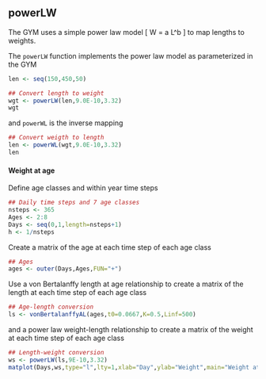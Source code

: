 ## powerLW

The GYM uses a simple power law model
\[
W = a L^b
\]
to map lengths to weights.

The `powerLW` function implements the power law model as parameterized
in the GYM
```r
len <- seq(150,450,50)

## Convert length to weight
wgt <- powerLW(len,9.0E-10,3.32)
wgt
```

and `powerWL` is the inverse mapping
```r
## Convert weigth to length
len <- powerWL(wgt,9.0E-10,3.32)
len
```

#### Weight at age

Define age classes and within year time steps
```r
## Daily time steps and 7 age classes
nsteps <- 365
Ages <- 2:8
Days <- seq(0,1,length=nsteps+1)
h <- 1/nsteps
```

Create a matrix of the age at each time step of each age class
```r
## Ages
ages <- outer(Days,Ages,FUN="+")
```

Use a von Bertalanffy length at age relationship to create a matrix of
the length at each time step of each age class
```r
## Age-length conversion
ls <- vonBertalanffyAL(ages,t0=0.0667,K=0.5,Linf=500)
```

and a power law weight-length relationship to create a matrix of the
weight at each time step of each age class
```r
## Length-weight conversion
ws <- powerLW(ls,9E-10,3.32)
matplot(Days,ws,type="l",lty=1,xlab="Day",ylab="Weight",main="Weight at Age")
```
